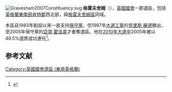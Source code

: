 [[File:Gravesham2007Constituency.svg|right]]
'''格雷夫舍姆'''（{{lang-en|Gravesham}}），[[英國|英國]][[英國國會|國會]]一郡選區，包括[[英格蘭|英格蘭]][[東南英格蘭|東南部]][[肯特郡|肯特郡]]西北部，與[[格雷夫舍姆區|格雷夫舍姆區]]同域。

本區自1983年創設以來一直支持[[保守黨_(英國)|保守黨]]，但1997年[[1997年英國大選|大選]][[工黨_(英國)|工黨]]的[[克里斯·龐德|克里斯·龐德]]勝出，至2005年保守黨的[[亞當·霍洛韋|亞當·霍洛韋]]才重奪選區。他在[[2010年英國大選|2010年大選中]]2005年被以48.5%選票成功連任<ref name="">{{cite news
|publisher=[[英國廣播公司|英國廣播公司]]
|date=2010年5月7日
|title=Election 2010/Constituency/Gravesham
|url=http://news.bbc.co.uk/1/shared/election2010/results/constituency/a97.stm
|accessdate=2010年10月29日
|archive-date=2017年8月23日
|archive-url=https://web.archive.org/web/20170823072527/http://news.bbc.co.uk/1/shared/election2010/results/constituency/a97.stm
|dead-url=no
}}</ref>。

==参考文献==
<div class="references-small">
<references></references>
</div>
{{英國國會選區 (東南英格蘭)}}
{{DEFAULTSORT:Gravesham}}
[[Category:英國國會選區_(東南英格蘭)|Category:英國國會選區 (東南英格蘭)]]